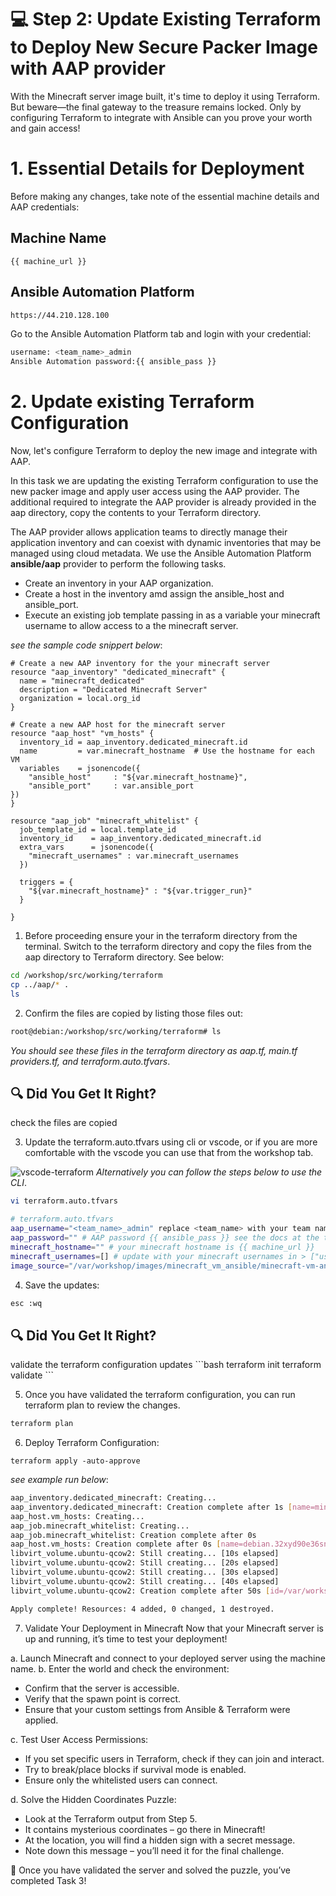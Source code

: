 # 💻 Step 2: Update Existing Terraform to Deploy New Secure Packer Image with AAP provider

With the Minecraft server image built, it's time to deploy it using Terraform. But beware—the final gateway to the treasure remains locked. Only by configuring Terraform to integrate with Ansible can you prove your worth and gain access!

# 1. Essential Details for Deployment
Before making any changes, take note of the essential machine details and AAP credentials:
## Machine Name
```
{{ machine_url }}
```
## Ansible Automation Platform
```bash
https://44.210.128.100
```
Go to the Ansible Automation Platform tab and login with your credential:
```bash
username: <team_name>_admin
Ansible Automation password:{{ ansible_pass }}
```
# 2. Update existing Terraform Configuration
Now, let's configure Terraform to deploy the new image and integrate with AAP.

In this task we are updating the existing Terraform configuration to use the 
new packer image and apply user access using the AAP provider.
The additional required to integrate the AAP provider is already provided in the aap directory,
copy the contents to your Terraform directory.

The AAP provider allows application teams to directly manage their application inventory and can coexist with dynamic inventories that may be managed using cloud metadata.
We use the Ansible Automation Platform **ansible/aap** provider to perform the following tasks. 

* Create an inventory in your AAP organization.
* Create a host in the inventory amd assign the ansible_host and ansible_port.
* Execute an existing job template passing in as a variable your minecraft username to allow access to a the minecraft server.

_see the sample code snippert below_:
```hcl
# Create a new AAP inventory for the your minecraft server
resource "aap_inventory" "dedicated_minecraft" {
  name = "minecraft_dedicated"
  description = "Dedicated Minecraft Server"
  organization = local.org_id
}

# Create a new AAP host for the minecraft server
resource "aap_host" "vm_hosts" {
  inventory_id = aap_inventory.dedicated_minecraft.id
  name         = var.minecraft_hostname  # Use the hostname for each VM
  variables    = jsonencode({
    "ansible_host"     : "${var.minecraft_hostname}",
    "ansible_port"     : var.ansible_port
})
}

resource "aap_job" "minecraft_whitelist" {
  job_template_id = local.template_id
  inventory_id    = aap_inventory.dedicated_minecraft.id
  extra_vars      = jsonencode({
    "minecraft_usernames" : var.minecraft_usernames
  })

  triggers = {
    "${var.minecraft_hostname}" : "${var.trigger_run}"
  }
  
}
```

1. Before proceeding ensure your in the terraform directory from the terminal.
Switch to the terraform directory and copy the files from the aap directory to Terraform directory.
See below:
```bash
cd /workshop/src/working/terraform
cp ../aap/* .
ls
```
2. Confirm the files are copied by listing those files out: 
```bash
root@debian:/workshop/src/working/terraform# ls
```
_You should see these files in the terraform directory as aap.tf,  main.tf providers.tf, and  terraform.auto.tfvars_.

## 🔍 Did You Get It Right?

<Task id="update_terraform">
check the files are copied
</Task>

3. Update the terraform.auto.tfvars using cli or vscode, or if you are more comfortable with the vscode you can use that from the workshop tab.

![vscode-terraform](https://dl.dropbox.com/scl/fi/zq9xbve7g8pp7c50bfcwd/vscode-terraform.png?rlkey=z64crgxgndh7hsnz54m3nliyu&st=myh94xd7&dl=0)
_Alternatively you can follow the steps below to use the CLI_.

```bash
vi terraform.auto.tfvars
```

```bash
# terraform.auto.tfvars
aap_username="<team_name>_admin" replace <team_name> with your team name
aap_password="" # AAP password {{ ansible_pass }} see the docs at the top of the task page
minecraft_hostname="" # your minecraft hostname is {{ machine_url }}
minecraft_usernames=[] # update with your minecraft usernames in > ["user1","user2"]
image_source="/var/workshop/images/minecraft_vm_ansible/minecraft-vm-ansible.qcow2"
```
4. Save the updates:

```bash
esc :wq
```
## 🔍 Did You Get It Right?

<Task id="terraform_validate">
validate the terraform configuration updates
</Task>
```bash
terraform init
terraform validate
```

5. Once you have validated the terraform configuration, 
you can run terraform plan to review the changes.

```bash
terraform plan
```

6. Deploy Terraform Configuration:
```
terraform apply -auto-approve
```
_see example run below_: 
```bash
aap_inventory.dedicated_minecraft: Creating...
aap_inventory.dedicated_minecraft: Creation complete after 1s [name=minecraft_dedicated]
aap_host.vm_hosts: Creating...
aap_job.minecraft_whitelist: Creating...
aap_job.minecraft_whitelist: Creation complete after 0s
aap_host.vm_hosts: Creation complete after 0s [name=debian.32xyd90e36sn.instruqt.io]
libvirt_volume.ubuntu-qcow2: Still creating... [10s elapsed]
libvirt_volume.ubuntu-qcow2: Still creating... [20s elapsed]
libvirt_volume.ubuntu-qcow2: Still creating... [30s elapsed]
libvirt_volume.ubuntu-qcow2: Still creating... [40s elapsed]
libvirt_volume.ubuntu-qcow2: Creation complete after 50s [id=/var/workshop/pools/ubuntu/ubuntu-qcow2]

Apply complete! Resources: 4 added, 0 changed, 1 destroyed.
```
7. Validate Your Deployment in Minecraft
Now that your Minecraft server is up and running, it’s time to test your deployment!

a. Launch Minecraft and connect to your deployed server using the machine name.
b. Enter the world and check the environment:
* Confirm that the server is accessible.
* Verify that the spawn point is correct.
* Ensure that your custom settings from Ansible & Terraform were applied.

c. Test User Access Permissions:
* If you set specific users in Terraform, check if they can join and interact.
* Try to break/place blocks if survival mode is enabled.
* Ensure only the whitelisted users can connect.

d. Solve the Hidden Coordinates Puzzle:
* Look at the Terraform output from Step 5.
* It contains mysterious coordinates – go there in Minecraft!
* At the location, you will find a hidden sign with a secret message.
* Note down this message – you’ll need it for the final challenge.

🚀 Once you have validated the server and solved the puzzle, you’ve completed Task 3!



